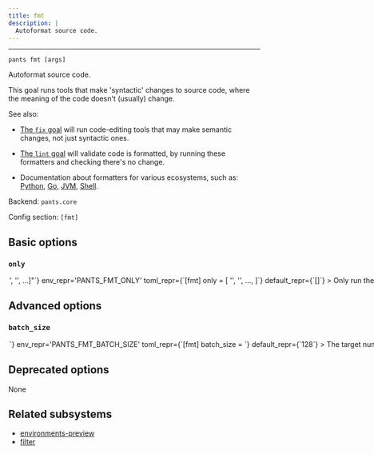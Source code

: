 ```yaml
---
title: fmt
description: |
  Autoformat source code.
---
```



---

```
pants fmt [args]
```

Autoformat source code.

This goal runs tools that make &#x27;syntactic&#x27; changes to source code, where the meaning of the code doesn&#x27;t (usually) change.

See also:

- [The `fix` goal](https://www.pantsbuild.org/2.25/reference/goals/fix) will run code-editing tools that may make semantic
  changes, not just syntactic ones.

- [The `lint` goal](https://www.pantsbuild.org/2.25/reference/goals/lint) will validate code is formatted, by running these
  formatters and checking there&#x27;s no change.

- Documentation about formatters for various ecosystems, such as:
  [Python](https://www.pantsbuild.org/2.25/docs/python/overview/linters-and-formatters), [Go](https://www.pantsbuild.org/2.25/docs/go#gofmt),
  [JVM](https://www.pantsbuild.org/jvm/java-and-scala#lint-and-format), [Shell](https://www.pantsbuild.org/2.25/docs/shell#shfmt-autoformatter).

Backend: <span className="color--primary">`pants.core`</span>

Config section: <span className="color--primary">`[fmt]`</span>

<span className={styles.options}>

## Basic options

### `only`

<Option
  cli_repr={`--fmt-only="['<str>', '<str>', ...]"`}
  env_repr='PANTS_FMT_ONLY'
  toml_repr={`[fmt]
only = [
    '<str>',
    '<str>',
    ...,
]`}
  default_repr={`[]`}
>

Only run these formatters and skip all others.

The formatter names are outputted at the final summary of running this goal, e.g. `isort` and `shfmt`. You can also run `fmt --only=fake` to get a list of all activated formatters.

You can repeat this option, e.g. `fmt --only=isort --only=shfmt` or `fmt --only=['isort', 'shfmt']`.

</Option>

## Advanced options

### `batch_size`

<Option
  cli_repr={`--fmt-batch-size=<int>`}
  env_repr='PANTS_FMT_BATCH_SIZE'
  toml_repr={`[fmt]
batch_size = <int>`}
  default_repr={`128`}
>

The target number of files to be included in each formatter batch.

Formatter processes are batched for a few reasons:

1. to avoid OS argument length limits (in processes which don&#x27;t support argument files)
2. to support more stable cache keys than would be possible if all files were operated on in a single batch.
3. to allow for parallelism in formatter processes which don&#x27;t have internal parallelism, or -- if they do support internal parallelism -- to improve scheduling behavior when multiple processes are competing for cores and so internal parallelism cannot be used perfectly.

In order to improve cache hit rates (see 2.), batches are created at stable boundaries, and so this value is only a &#x22;target&#x22; batch size (rather than an exact value).

</Option>

## Deprecated options

None

## Related subsystems

- [environments-preview](../subsystems/environments-preview.mdx)
- [filter](../subsystems/filter.mdx)

</span>
